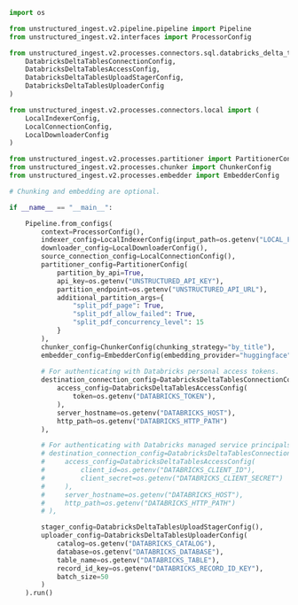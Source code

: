 ```python Python Ingest v2 (SQL-Based)
import os

from unstructured_ingest.v2.pipeline.pipeline import Pipeline
from unstructured_ingest.v2.interfaces import ProcessorConfig

from unstructured_ingest.v2.processes.connectors.sql.databricks_delta_tables import (
    DatabricksDeltaTablesConnectionConfig,
    DatabricksDeltaTablesAccessConfig,
    DatabricksDeltaTablesUploadStagerConfig,
    DatabricksDeltaTablesUploaderConfig
)

from unstructured_ingest.v2.processes.connectors.local import (
    LocalIndexerConfig,
    LocalConnectionConfig,
    LocalDownloaderConfig
)

from unstructured_ingest.v2.processes.partitioner import PartitionerConfig
from unstructured_ingest.v2.processes.chunker import ChunkerConfig
from unstructured_ingest.v2.processes.embedder import EmbedderConfig

# Chunking and embedding are optional.

if __name__ == "__main__":

    Pipeline.from_configs(
        context=ProcessorConfig(),
        indexer_config=LocalIndexerConfig(input_path=os.getenv("LOCAL_FILE_INPUT_DIR")),
        downloader_config=LocalDownloaderConfig(),
        source_connection_config=LocalConnectionConfig(),
        partitioner_config=PartitionerConfig(
            partition_by_api=True,
            api_key=os.getenv("UNSTRUCTURED_API_KEY"),
            partition_endpoint=os.getenv("UNSTRUCTURED_API_URL"),
            additional_partition_args={
                "split_pdf_page": True,
                "split_pdf_allow_failed": True,
                "split_pdf_concurrency_level": 15
            }
        ),
        chunker_config=ChunkerConfig(chunking_strategy="by_title"),
        embedder_config=EmbedderConfig(embedding_provider="huggingface"),
        
        # For authenticating with Databricks personal access tokens.
        destination_connection_config=DatabricksDeltaTablesConnectionConfig(
            access_config=DatabricksDeltaTablesAccessConfig(
                token=os.getenv("DATABRICKS_TOKEN"),
            ),
            server_hostname=os.getenv("DATABRICKS_HOST"),
            http_path=os.getenv("DATABRICKS_HTTP_PATH")
        ),

        # For authenticating with Databricks managed service principals.
        # destination_connection_config=DatabricksDeltaTablesConnectionConfig(
        #     access_config=DatabricksDeltaTablesAccessConfig(
        #         client_id=os.getenv("DATABRICKS_CLIENT_ID"),
        #         client_secret=os.getenv("DATABRICKS_CLIENT_SECRET")
        #     ),
        #     server_hostname=os.getenv("DATABRICKS_HOST"),
        #     http_path=os.getenv("DATABRICKS_HTTP_PATH")
        # ),

        stager_config=DatabricksDeltaTablesUploadStagerConfig(),
        uploader_config=DatabricksDeltaTablesUploaderConfig(
            catalog=os.getenv("DATABRICKS_CATALOG"),
            database=os.getenv("DATABRICKS_DATABASE"),
            table_name=os.getenv("DATABRICKS_TABLE"),
            record_id_key=os.getenv("DATABRICKS_RECORD_ID_KEY"),
            batch_size=50    
        )
    ).run()
```